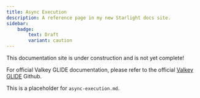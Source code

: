 ```yaml
---
title: Async Execution
description: A reference page in my new Starlight docs site.
sidebar:
    badge:
        text: Draft
        variant: caution
---
```



<Aside type="caution" title="Work In Progress!">
This documentation site is under construction and is not yet complete!

For official Valkey GLIDE documentation, please refer to the official [Valkey GLIDE](https://github.com/valkey-io/valkey-glide) Github.
</Aside>


This is a placeholder for `async-execution.md`.
